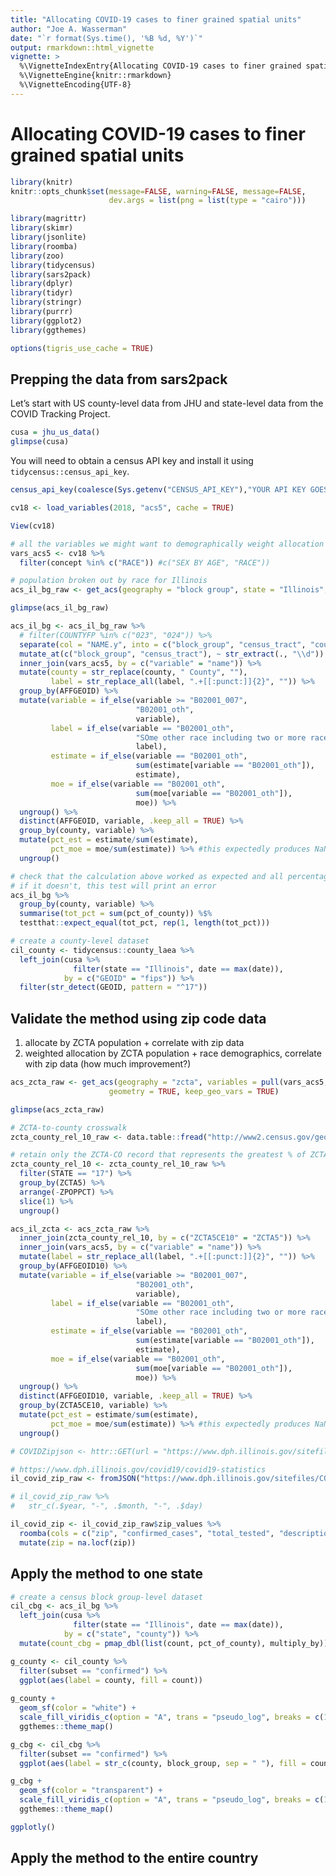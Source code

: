 ```yaml
---
title: "Allocating COVID-19 cases to finer grained spatial units"
author: "Joe A. Wasserman"
date: "`r format(Sys.time(), '%B %d, %Y')`"
output: rmarkdown::html_vignette
vignette: >
  %\VignetteIndexEntry{Allocating COVID-19 cases to finer grained spatial units}
  %\VignetteEngine{knitr::rmarkdown}
  %\VignetteEncoding{UTF-8}
---
```


# Allocating COVID-19 cases to finer grained spatial units

```r
library(knitr)
knitr::opts_chunk$set(message=FALSE, warning=FALSE, message=FALSE,
                      dev.args = list(png = list(type = "cairo")))
```



```r
library(magrittr)
library(skimr)
library(jsonlite)
library(roomba)
library(zoo)
library(tidycensus)
library(sars2pack)
library(dplyr)
library(tidyr)
library(stringr)
library(purrr)
library(ggplot2)
library(ggthemes)

options(tigris_use_cache = TRUE)
```


## Prepping the data from sars2pack
Let's start with US county-level data from JHU and state-level data from the COVID Tracking Project.
```r
cusa = jhu_us_data()
glimpse(cusa)
```

You will need to obtain a census API key and install it using `tidycensus::census_api_key`.

```r
census_api_key(coalesce(Sys.getenv("CENSUS_API_KEY"),"YOUR API KEY GOES HERE"))

cv18 <- load_variables(2018, "acs5", cache = TRUE)

View(cv18)

# all the variables we might want to demographically weight allocation
vars_acs5 <- cv18 %>% 
  filter(concept %in% c("RACE")) #c("SEX BY AGE", "RACE"))

# population broken out by race for Illinois
acs_il_bg_raw <- get_acs(geography = "block group", state = "Illinois", variables = pull(vars_acs5, name), geometry = TRUE, keep_geo_vars = TRUE)

glimpse(acs_il_bg_raw)
```

```r
acs_il_bg <- acs_il_bg_raw %>% 
  # filter(COUNTYFP %in% c("023", "024")) %>% 
  separate(col = "NAME.y", into = c("block_group", "census_tract", "county", "state"), sep = ", ") %>% 
  mutate_at(c("block_group", "census_tract"), ~ str_extract(., "\\d")) %>% 
  inner_join(vars_acs5, by = c("variable" = "name")) %>% 
  mutate(county = str_replace(county, " County", ""),
         label = str_replace_all(label, ".+[[:punct:]]{2}", "")) %>% 
  group_by(AFFGEOID) %>% 
  mutate(variable = if_else(variable >= "B02001_007",
                            "B02001_oth",
                            variable),
         label = if_else(variable == "B02001_oth",
                            "SOme other race including two or more races",
                            label),
         estimate = if_else(variable == "B02001_oth",
                            sum(estimate[variable == "B02001_oth"]),
                            estimate),
         moe = if_else(variable == "B02001_oth",
                            sum(moe[variable == "B02001_oth"]),
                            moe)) %>% 
  ungroup() %>%
  distinct(AFFGEOID, variable, .keep_all = TRUE) %>% 
  group_by(county, variable) %>% 
  mutate(pct_est = estimate/sum(estimate),
         pct_moe = moe/sum(estimate)) %>% #this expectedly produces NaNs/Infs when estimates total 0
  ungroup()

# check that the calculation above worked as expected and all percentages sum back up to 1
# if it doesn't, this test will print an error
acs_il_bg %>% 
  group_by(county, variable) %>% 
  summarise(tot_pct = sum(pct_of_county)) %$% 
  testthat::expect_equal(tot_pct, rep(1, length(tot_pct)))

```

```r
# create a county-level dataset
cil_county <- tidycensus::county_laea %>% 
  left_join(cusa %>% 
              filter(state == "Illinois", date == max(date)),
            by = c("GEOID" = "fips")) %>% 
  filter(str_detect(GEOID, pattern = "^17"))
```

## Validate the method using zip code data
1. allocate by ZCTA population + correlate with zip data
2. weighted allocation by ZCTA population + race demographics, correlate with zip data (how much improvement?)

```r
acs_zcta_raw <- get_acs(geography = "zcta", variables = pull(vars_acs5, name),
                      geometry = TRUE, keep_geo_vars = TRUE)

glimpse(acs_zcta_raw)

# ZCTA-to-county crosswalk
zcta_county_rel_10_raw <- data.table::fread("http://www2.census.gov/geo/docs/maps-data/data/rel/zcta_county_rel_10.txt", keepLeadingZeros = TRUE)

# retain only the ZCTA-CO record that represents the greatest % of ZCTA pop (IL only)
zcta_county_rel_10 <- zcta_county_rel_10_raw %>% 
  filter(STATE == "17") %>% 
  group_by(ZCTA5) %>% 
  arrange(-ZPOPPCT) %>% 
  slice(1) %>% 
  ungroup()

acs_il_zcta <- acs_zcta_raw %>% 
  inner_join(zcta_county_rel_10, by = c("ZCTA5CE10" = "ZCTA5")) %>% 
  inner_join(vars_acs5, by = c("variable" = "name")) %>% 
  mutate(label = str_replace_all(label, ".+[[:punct:]]{2}", "")) %>% 
  group_by(AFFGEOID10) %>% 
  mutate(variable = if_else(variable >= "B02001_007",
                            "B02001_oth",
                            variable),
         label = if_else(variable == "B02001_oth",
                            "SOme other race including two or more races",
                            label),
         estimate = if_else(variable == "B02001_oth",
                            sum(estimate[variable == "B02001_oth"]),
                            estimate),
         moe = if_else(variable == "B02001_oth",
                            sum(moe[variable == "B02001_oth"]),
                            moe)) %>% 
  ungroup() %>%
  distinct(AFFGEOID10, variable, .keep_all = TRUE) %>% 
  group_by(ZCTA5CE10, variable) %>% 
  mutate(pct_est = estimate/sum(estimate),
         pct_moe = moe/sum(estimate)) %>% #this expectedly produces NaNs/Infs when estimates total 0
  ungroup()

```

```r
# COVIDZipjson <- httr::GET(url = "https://www.dph.illinois.gov/sitefiles/COVIDZip.json")

# https://www.dph.illinois.gov/covid19/covid19-statistics
il_covid_zip_raw <- fromJSON("https://www.dph.illinois.gov/sitefiles/COVIDZip.json", simplifyVector = FALSE)

# il_covid_zip_raw %>%
#   str_c(.$year, "-", .$month, "-", .$day)

il_covid_zip <- il_covid_zip_raw$zip_values %>% 
  roomba(cols = c("zip", "confirmed_cases", "total_tested", "description", "age_group", "count"), keep = any) %>% 
  mutate(zip = na.locf(zip))


```

## Apply the method to one state


```r
# create a census block group-level dataset
cil_cbg <- acs_il_bg %>% 
  left_join(cusa %>% 
              filter(state == "Illinois", date == max(date)),
            by = c("state", "county")) %>% 
  mutate(count_cbg = pmap_dbl(list(count, pct_of_county), multiply_by))
```

```r
g_county <- cil_county %>% 
  filter(subset == "confirmed") %>% 
  ggplot(aes(label = county, fill = count))
  
g_county +
  geom_sf(color = "white") +
  scale_fill_viridis_c(option = "A", trans = "pseudo_log", breaks = c(10, 50, 100, 500, 1000, 5000, 10000, 50000)) +
  ggthemes::theme_map()

g_cbg <- cil_cbg %>% 
  filter(subset == "confirmed") %>% 
  ggplot(aes(label = str_c(county, block_group, sep = " "), fill = count_cbg))

g_cbg +
  geom_sf(color = "transparent") +
  scale_fill_viridis_c(option = "A", trans = "pseudo_log", breaks = c(1, 5, 10, 50, 70)) +
  ggthemes::theme_map()

ggplotly()
```

## Apply the method to the entire country
```r

```

